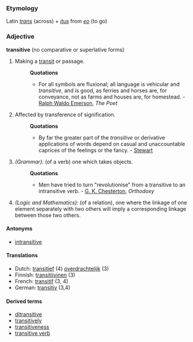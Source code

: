 ===Etymology===
Latin ''[[trans]]'' (across) + ''[[itus]]'' from ''[[eo]]'' (to go)

===Adjective===
'''transitive''' (no comparative or superlative forms)

#Making a [[transit]] or passage.
#:'''Quotations'''
#:*For all symbols are fluxional; all language is vehicular and ''transitive'', and is good, as ferries and horses are, for conveyance, not as farms and houses are, for homestead. - [[Ralph Waldo Emerson]], ''The Poet''
#Affected by transference of signification.
#:'''Quotations'''
#:*By far the greater part of the ''transitive'' or derivative applications of words depend on casual and unaccountable caprices of the feelings or the fancy. - [[Stewart]] 
#''(Grammar):'' (of a verb) one which takes objects.
#:'''Quotations'''
#:*Men have tried to turn "revolutionise" from a transitive to an intransitive verb. - [[G. K. Chesterton]], ''Orthodoxy''
#''(Logic and Mathematics):'' (of a relation), one where the linkage of one element separately with two others will imply a corresponding linkage between those two others.

====Antonyms====
*[[intransitive]]

====Translations====
*Dutch: [[transitief]] (4) [[overdrachtelijk]] (3)
*Finnish: [[transitiivinen]] (3)
*French: [[transitif]] (3, 4)
*German: [[transitiv]] (3,4)

====Derived terms====
*[[ditransitive]]
*[[transitively]]
*[[transitiveness]]
*[[transitive verb]]